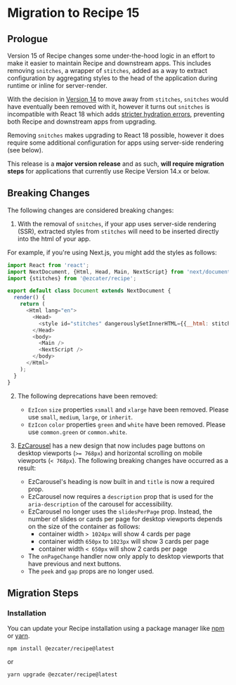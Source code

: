 
<Meta title="Guides/Migration/v15" />
<TableOfContents />

# Migration to Recipe 15

## Prologue

Version 15 of Recipe changes some under-the-hood logic in an effort to make it easier to maintain Recipe and downstream apps. This includes removing `snitches`, a wrapper of `stitches`, added as a way to extract configuration by aggregating styles to the head of the application during runtime or inline for server-render.

With the decision in [Version 14](?path=/docs/guides-migration-v14--docs#migration-to-recipe-14) to move away from `stitches`, `snitches` would have eventually been removed with it, however it turns out `snitches` is incompatible with React 18 which adds [stricter hydration errors](https://reactjs.org/blog/2022/03/08/react-18-upgrade-guide.html#other-breaking-changes), preventing both Recipe and downstream apps from upgrading.

Removing `snitches` makes upgrading to React 18 possible, however it does require some additional configuration for apps using server-side rendering (see below).

This release is a **major version release** and as such, **will require migration steps** for applications that currently use Recipe Version 14.x or below.

## Breaking Changes

The following changes are considered breaking changes:

1. With the removal of `snitches`, if your app uses server-side rendering (SSR), extracted styles from `stitches` will need to be inserted directly into the html of your app.

For example, if you're using Next.js, you might add the styles as follows:

```js
import React from 'react';
import NextDocument, {Html, Head, Main, NextScript} from 'next/document';
import {stitches} from '@ezcater/recipe';

export default class Document extends NextDocument {
  render() {
    return (
      <Html lang="en">
        <Head>
          <style id="stitches" dangerouslySetInnerHTML={{__html: stitches.getCssText()}} />
        </Head>
        <body>
          <Main />
          <NextScript />
        </body>
      </Html>
    );
  }
}
```

2. The following deprecations have been removed:

   - `EzIcon` `size` properties `xsmall` and `xlarge` have been removed. Please use `small`, `medium`, `large`, or `inherit`.
   - `EzIcon` `color` properties `green` and `white` have been removed. Please use `common.green` or `common.white`.

3. [EzCarousel](?path=/docs/navigation-ezcarousel--docs#ezcarousel) has a new design that now includes page buttons on desktop viewports (`>= 768px`) and horizontal scrolling on mobile viewports (`< 768px`). The following breaking changes have occurred as a result:
   - EzCarousel's heading is now built in and `title` is now a required prop.
   - EzCarousel now requires a `description` prop that is used for the `aria-description` of the carousel for accessibility.
   - EzCarousel no longer uses the `slidesPerPage` prop. Instead, the number of slides or cards per page for desktop viewports depends on the size of the container as follows:
     - container width `> 1024px` will show 4 cards per page
     - container width `650px` to `1023px` will show 3 cards per page
     - container width `< 650px` will show 2 cards per page
   - The `onPageChange` handler now only apply to desktop viewports that have previous and next buttons.
   - The `peek` and `gap` props are no longer used.

## Migration Steps

### Installation

You can update your Recipe installation using a package manager like [npm](https://docs.npmjs.com/cli/v6/commands/npm) or [yarn](https://classic.yarnpkg.com/lang/en/).

```term
npm install @ezcater/recipe@latest
```

or

```term
yarn upgrade @ezcater/recipe@latest
```
